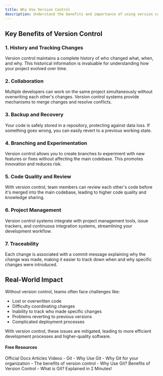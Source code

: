 ```yaml
---
title: Why Use Version Control
description: Understand the benefits and importance of using version control systems in software development, Version control systems are essential tools for modern software development.
---
```


## Key Benefits of Version Control

### 1. History and Tracking Changes
Version control maintains a complete history of who changed what, when, and why. This historical information is invaluable for understanding how your project evolved over time.

### 2. Collaboration
Multiple developers can work on the same project simultaneously without overwriting each other's changes. Version control systems provide mechanisms to merge changes and resolve conflicts.

### 3. Backup and Recovery
Your code is safely stored in a repository, protecting against data loss. If something goes wrong, you can easily revert to a previous working state.

### 4. Branching and Experimentation
Version control allows you to create branches to experiment with new features or fixes without affecting the main codebase. This promotes innovation and reduces risk.

### 5. Code Quality and Review
With version control, team members can review each other's code before it's merged into the main codebase, leading to higher code quality and knowledge sharing.

### 6. Project Management
Version control systems integrate with project management tools, issue trackers, and continuous integration systems, streamlining your development workflow.

### 7. Traceability
Each change is associated with a commit message explaining why the change was made, making it easier to track down when and why specific changes were introduced.

## Real-World Impact

Without version control, teams often face challenges like:
- Lost or overwritten code
- Difficulty coordinating changes
- Inability to track who made specific changes
- Problems reverting to previous versions
- Complicated deployment processes

With version control, these issues are mitigated, leading to more efficient development processes and higher-quality software.

#### Free Resources

<Tabs defaultValue="article">
<TabsList>
<TabsTrigger value="official">Official Docs</TabsTrigger>
<TabsTrigger value="article">Articles</TabsTrigger>
<TabsTrigger value="video">Videos</TabsTrigger>
</TabsList>
<TabsContent value="official">
- <Link href="https://git-scm.com/book/en/v2/Getting-Started-Why-Use-Git">Git - Why Use Git</Link>
</TabsContent>
<TabsContent value="article">
- <Link href="https://www.atlassian.com/git/tutorials/why-git">Why Git for your organization</Link>
- <Link href="https://about.gitlab.com/topics/version-control/">The benefits of version control</Link>
</TabsContent>
<TabsContent value="video">
- <Link href="https://www.youtube.com/watch?v=K0mgc3efx-A">Why Use Git? Benefits of Version Control</Link>
- <Link href="https://www.youtube.com/watch?v=2ReR1YJrNOM">What is Git? Explained in 2 Minutes!</Link>
</TabsContent>
</Tabs>
